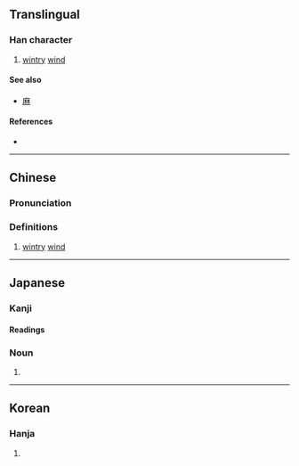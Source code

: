 {{character info}}
==Translingual==

===Han character===
{{Han char|rn=16|rad=几|as=04|sn=6|four=|canj=HND,XXHND|ids=⿵⺇木}}

# [[wintry]] [[wind]]

====See also====
* {{l|mul|床}} [[麻]]

====References====
* {{Han ref|kx=0134.121|dkj=01757|dj=0299.250|hdz=10277.011|uh=51E9|ud=20969}}

----

==Chinese==
{{zh-forms}}

===Pronunciation===
{{zh-pron
|m=mù
|c=do2
|mc=
|oc=
|ma=
|cat=n
}}

===Definitions===
{{zh-hanzi}}

# [[wintry]] [[wind]]

----

==Japanese==

===Kanji===
{{ja-kanji|grade=|rs=几04}}

====Readings====
{{ja-readings
|kun=こがらし-
}}

===Noun===
{{ja-noun|こがらし}}

# {{alternative spelling of|ja|木枯らし}}

----

==Korean==

===Hanja===
{{ko-hanja|hangeul=목|rv=mok|mr=mok}}

# {{rfdef|ko|sort=几04}}